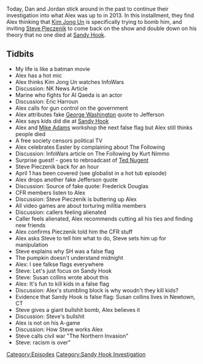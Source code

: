 {{DEFAULTSORT:
    #_EPISODE_0339:March 29-April 1, 2013
}}{{Episode
    | title             = March 29-April 1, 2013
    | caption           = Listen to this episode on [https://knowledgefight.libsyn.com/knowledge-fight-march-29-april-1-2013 Libsyn] [https://open.spotify.com/episode/4Lke0qebgF485lRs1hD29C Spotify], Read the [[Transcript/339: March 29-April 1, 2013|Unofficial Transcript]]
    | episodeNumber     = 339
    | length            = 01:28:09
    | airDate           = September 4, 2019
    | coverageStartDate = March 29, 2013
    | coverageEndDate   = April 1, 2013
    | episodeType       = [[:Category:Sandy Hook Investigation|Sandy Hook Investigation]]
    | appearance        = [[Mike Adams]], [[Steve Pieczenik]], [[Kurt Nimmo]], [[Ted Nugent]], [[Susan Collins]]
    | previousEpisode   = [[338: March 27-28, 2013]]
    | nextEpisode       = [[340: All About Steve]]
}}

{{Stub}}

Today, Dan and Jordan stick around in the past to continue their investigation into what Alex was up to in 2013. In this installment, they find Alex thinking that [[Kim Jong Un]] is specifically trying to bomb him, and inviting [[Steve Pieczenik]] to come back on the show and double down on his theory that no one died at [[The Sandy Hook Elementary Massacre|Sandy Hook]].

==Tidbits==

*My life is like a batman movie
*Alex has a hot mic
*Alex thinks Kim Jong Un watches InfoWars
*Discussion: NK News Article
*Marine who fights for Al Qaeda is an actor
*Discussion: Eric Harroun
*Alex calls for gun control on the government
*Alex attributes fake [[George Washington]] quote to Jefferson
*Alex says kids did die at [[The Sandy Hook Elementary Massacre|Sandy Hook]]
*Alex and [[Mike Adams]] workshop the next false flag but Alex still thinks people died
*A free society censors political TV
*Alex celebrates Easter by complaining about The Following
*Discussion: InfoWars article on The Following by Kurt Nimmo
*Surprise guest! - goes to rebroadcast of [[Ted Nugent]]
*Steve Pieczenik back for an hour
*April 1 has been covered (see globalist in a hot tub episode)
*Alex drops another fake Jefferson quote
*Discussion: Source of fake quote: Frederick Douglas
*CFR members listen to Alex
*Discussion: Steve Pieczenik is buttering up Alex
*All video games are about torturing militia members
*Discussion: callers feeling alienated
*Caller feels alienated, Alex recommends cutting all his ties and finding new friends
*Alex confirms Pieczenik told him the CFR stuff
*Alex asks Steve to tell him what to do, Steve sets him up for manipulation
*Steve explains why SH was a false flag
*The pumpkin doesn't understand midnight
*Alex: I see falkse flags everywhere
*Steve: Let's just focus on Sandy Hook
*Steve: Susan collins wrote about this
*Alex: It's fun to kill kids in a false flag
*Discussion: Alex's stumbling block is why woudn't they kill kids?
*Evidence that Sandy Hook is false flag: Susan collins lives in Newtown, CT
*Steve gives a giant bullshit bomb, Alex believes it
*Discussion: Steve's bullshit
*Alex is not on his A-game
*Discussion: How Steve works Alex
*Steve calls civil war "The Northern Invasion"
*Steve: racism is over"

[[Category:Episodes]]
[[Category:Sandy Hook Investigation]]

